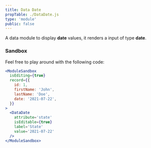 ```yaml
---
title: Data Date
propTable: ./DataDate.js
type: 'module'
public: false
---
```


A data module to display **date** values, it renders a input of type **date**.

### Sandbox

Feel free to play around with the following code:

```jsx
<ModuleSandbox
  isEditing={true}
  record={{
    id: 1,
    firstName: 'John',
    lastName: 'Doe',
    date: '2021-07-22',
  }}
>
  <DataDate
    attribute='state'
    isEditable={true}
    label='State'
    value='2021-07-22'
  />
</ModuleSandbox>
```
